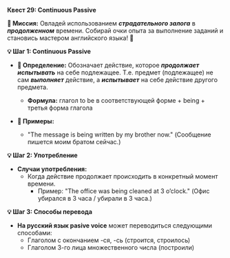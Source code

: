 
**Квест 29: Continuous Passive**

**🎯 Миссия:**
Овладей использованием ***страдательного залога*** в ***продолженном*** времени. Собирай очки опыта за выполнение заданий и становись мастером английского языка! 🌟

**💡 Шаг 1: Continuous Passive**
- **📜 Определение:** Обозначает действие, которое ***продолжает испытывать*** на себе подлежащее. Т.е. предмет (подлежащее) не сам ***выполняет*** действие, а ***испытывает*** на себе действие другого предмета.
    - **Формула:** глагол <Highlight>to be</Highlight> в соответствующей форме + <Highlight>being</Highlight> + третья форма глагола

- **📝 Примеры:**
    - "The message is being written by my brother now." (Сообщение пишется моим братом сейчас.)

**💡 Шаг 2: Употребление**
- **Случаи употребления:**
    - Когда действие продолжает происходить в <Highlight>конкретный момент</Highlight> времени.
        - Пример: "The office was being cleaned at 3 o’clock." (Офис убирался в 3 часа / убирали в 3 часа.)

**💡 Шаг 3: Способы перевода**
- **На русский язык pasive voice** может переводиться следующими способами:
    - Глаголом с окончанием <Highlight>-ся,</Highlight> <Highlight>-сь</Highlight> (строится, строилось)
    - Глаголом <Highlight>3-го лица</Highlight> множественного числа (построили)
